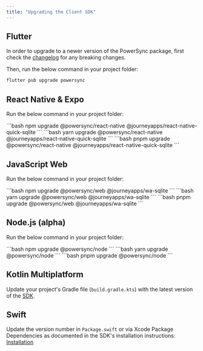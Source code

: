 ```yaml
---
title: "Upgrading the Client SDK"
---
```


## <Icon icon="flutter" iconType="solid" size="24"/> Flutter

In order to upgrade to a newer version of the PowerSync package, first check the [changelog](https://pub.dev/packages/powersync/changelog) for any breaking changes.

Then, run the below command in your project folder:

```bash
flutter pub upgrade powersync
```

## <Icon icon="react" iconType="solid" size="24"/> React Native & Expo

Run the below command in your project folder:

<Tabs>
  <Tab title="npm">
```bash
npm upgrade @powersync/react-native @journeyapps/react-native-quick-sqlite
```
  </Tab>
  <Tab title="yarn">
```bash
yarn upgrade @powersync/react-native @journeyapps/react-native-quick-sqlite
```
  </Tab>
  <Tab title="pnpm">
```bash
pnpm upgrade @powersync/react-native @journeyapps/react-native-quick-sqlite
```
  </Tab>
</Tabs>


## <Icon icon="js" iconType="solid" size="24"/> JavaScript Web

Run the below command in your project folder:

<Tabs>
  <Tab title="npm">
```bash
npm upgrade @powersync/web @journeyapps/wa-sqlite
```
  </Tab>
  <Tab title="yarn">
```bash
yarn upgrade @powersync/web @journeyapps/wa-sqlite
```
  </Tab>
  <Tab title="pnpm">
```bash
pnpm upgrade @powersync/web @journeyapps/wa-sqlite
```
  </Tab>
</Tabs>

## <Icon icon="js" iconType="solid" size="24"/> Node.js (alpha)

Run the below command in your project folder:

<Tabs>
<Tab title="npm">
    ```bash
    npm upgrade @powersync/node
    ```
</Tab>
<Tab title="yarn">
    ```bash
    yarn upgrade @powersync/node
    ```
</Tab>
<Tab title="pnpm">
    ```bash
    pnpm upgrade @powersync/node
    ```
</Tab>
</Tabs>

## <Icon icon="code" iconType="solid" size="24"/> Kotlin Multiplatform

Update your project's Gradle file (`build.gradle.kts`) with the latest version of the [SDK](https://central.sonatype.com/artifact/com.powersync/core).

## <Icon icon="swift" iconType="solid" size="24"/> Swift

Update the version number in `Package.swift` or via Xcode Package Dependencies as documented in the SDK's installation instructions: [Installation](/client-sdk-references/swift#installation)
